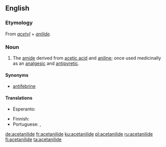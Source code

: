 ==English==
{{wikipedia}}

===Etymology===
From ''[[acetyl]]'' + ''[[anilide]]''.

===Noun===
{{en-noun|~}}

# {{context|organic chemistry|pharmaceutical drug|lang=en}} The [[amide]] derived from [[acetic acid]] and [[aniline]]; once used medicinally as an [[analgesic]] and [[antipyretic]].

====Synonyms====
* [[antifebrine]]

====Translations====
{{trans-top|amide derived from acetic acid and aniline}}
* Esperanto: {{t|eo|acetanilido}}
{{trans-mid}}
* Finnish: {{t|fi|asetanilidi}}
* Portuguese: {{t|pt|acetanilida|f}}, {{t|pt|antifebrina|f}}
{{trans-bottom}}

[[de:acetanilide]]
[[fr:acetanilide]]
[[ku:acetanilide]]
[[pl:acetanilide]]
[[ru:acetanilide]]
[[fi:acetanilide]]
[[ta:acetanilide]]
